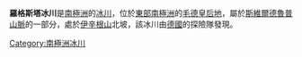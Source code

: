 {{coord|72|21|S|1|19|E|display=title}}

'''羅格斯塔冰川'''是[[南極洲|南極洲]]的[[冰川|冰川]]，位於[[東部南極洲|東部南極洲]]的[[毛德皇后地|毛德皇后地]]，屬於[[斯維爾德魯普山脈|斯維爾德魯普山脈]]的一部分，處於[[伊辛根山|伊辛根山]]北坡，該冰川由[[德國|德國]]的探險隊發現。

{{Antarctica-geo-stub}}
[[Category:南極洲冰川|Category:南極洲冰川]]